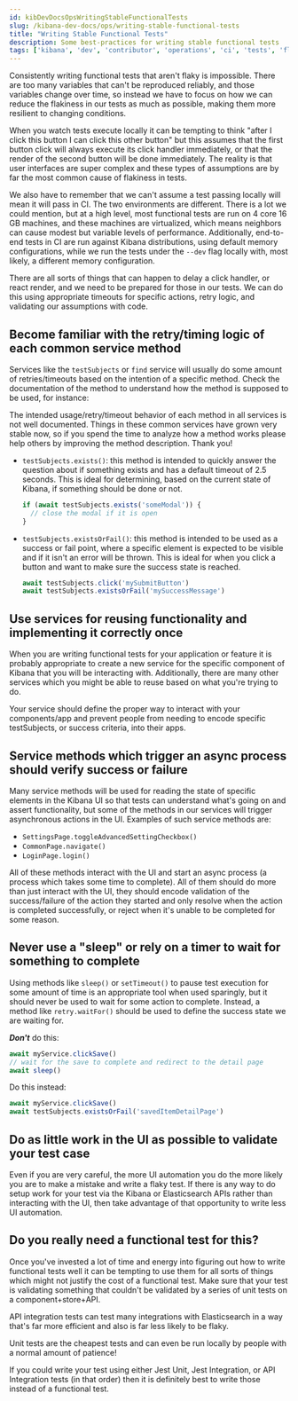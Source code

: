 ```yaml
---
id: kibDevDocsOpsWritingStableFunctionalTests
slug: /kibana-dev-docs/ops/writing-stable-functional-tests
title: "Writing Stable Functional Tests"
description: Some best-practices for writing stable functional tests
tags: ['kibana', 'dev', 'contributor', 'operations', 'ci', 'tests', 'flaky']
---
```


Consistently writing functional tests that aren't flaky is impossible. There are too many variables that can't be reproduced reliably, and those variables change over time, so instead we have to focus on how we can reduce the flakiness in our tests as much as possible, making them more resilient to changing conditions.

When you watch tests execute locally it can be tempting to think "after I click this button I can click this other button" but this assumes that the first button click will always execute its click handler immediately, or that the render of the second button will be done immediately. The reality is that user interfaces are super complex and these types of assumptions are by far the most common cause of flakiness in tests.

We also have to remember that we can't assume a test passing locally will mean it will pass in CI. The two environments are different. There is a lot we could mention, but at a high level, most functional tests are run on 4 core 16 GB machines, and these machines are virtualized, which means neighbors can cause modest but variable levels of performance. Additionally, end-to-end tests in CI are run against Kibana distributions, using default memory configurations, while we run the tests under the `--dev` flag locally with, most likely, a different memory configuration.

There are all sorts of things that can happen to delay a click handler, or react render, and we need to be prepared for those in our tests. We can do this using appropriate timeouts for specific actions, retry logic, and validating our assumptions with code.

## Become familiar with the retry/timing logic of each common service method

Services like the `testSubjects` or `find` service will usually do some amount of retries/timeouts based on the intention of a specific method. Check the documentation of the method to understand how the method is supposed to be used, for instance:

<DocCallOut color="warning">
  The intended usage/retry/timeout behavior of each method in all services is not well documented. Things in these common services have grown very stable now, so if you spend the time to analyze how a method works please help others by improving the method description. Thank you!
</DocCallOut>

 - `testSubjects.exists()`: this method is intended to quickly answer the question about if something exists and has a default timeout of 2.5 seconds. This is ideal for determining, based on the current state of Kibana, if something should be done or not.

    ```ts
    if (await testSubjects.exists('someModal')) {
      // close the modal if it is open
    }
    ```

 - `testSubjects.existsOrFail()`: this method is intended to be used as a success or fail point, where a specific element is expected to be visible and if it isn't an error will be thrown. This is ideal for when you click a button and want to make sure the success state is reached.

    ```ts
    await testSubjects.click('mySubmitButton')
    await testSubjects.existsOrFail('mySuccessMessage')
    ```

## Use services for reusing functionality and implementing it correctly once

When you are writing functional tests for your application or feature it is probably appropriate to create a new service for the specific component of Kibana that you will be interacting with. Additionally, there are many other services which you might be able to reuse based on what you're trying to do.

Your service should define the proper way to interact with your components/app and prevent people from needing to encode specific testSubjects, or success criteria, into their apps.

## Service methods which trigger an async process should verify success or failure

Many service methods will be used for reading the state of specific elements in the Kibana UI so that tests can understand what's going on and assert functionality, but some of the methods in our services will trigger asynchronous actions in the UI. Examples of such service methods are:

 - `SettingsPage.toggleAdvancedSettingCheckbox()`
 - `CommonPage.navigate()`
 - `LoginPage.login()`

All of these methods interact with the UI and start an async process (a process which takes some time to complete). All of them should do more than just interact with the UI, they should encode validation of the success/failure of the action they started and only resolve when the action is
completed successfully, or reject when it's unable to be completed for some reason.

## Never use a "sleep" or rely on a timer to wait for something to complete

Using methods like `sleep()` or `setTimeout()` to pause test execution for some amount of time is an appropriate tool when used sparingly, but it should never be used to wait for some action to complete. Instead, a method like `retry.waitFor()` should be used to define the success state we are waiting for.

***Don't*** do this:
```ts
await myService.clickSave()
// wait for the save to complete and redirect to the detail page
await sleep()
```

Do this instead:
```ts
await myService.clickSave()
await testSubjects.existsOrFail('savedItemDetailPage')
```

## Do as little work in the UI as possible to validate your test case

Even if you are very careful, the more UI automation you do the more likely you are to make a mistake and write a flaky test. If there is any way to do setup work for your test via the Kibana or Elasticsearch APIs rather than interacting with the UI, then take advantage of that opportunity to write less UI automation.

## Do you really need a functional test for this?

Once you've invested a lot of time and energy into figuring out how to write functional tests well it can be tempting to use them for all sorts of things which might not justify the cost of a functional test. Make sure that your test is validating something that couldn't be validated by a series of unit tests on a component+store+API.

API integration tests can test many integrations with Elasticsearch in a way that's far more efficient and also is far less likely to be flaky.

Unit tests are the cheapest tests and can even be run locally by people with a normal amount of patience!

If you could write your test using either Jest Unit, Jest Integration, or API Integration tests (in that order) then it is definitely best to write those instead of a functional test.
